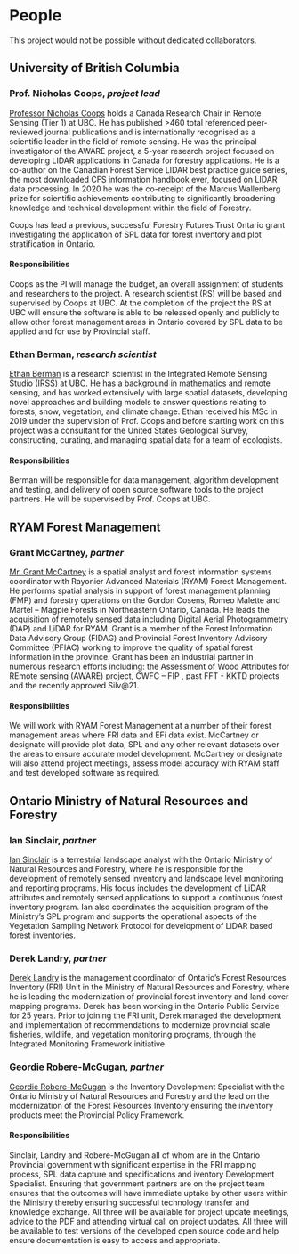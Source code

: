 # People {-#people}

This project would not be possible without dedicated collaborators.

## University of British Columbia {-#ubc}

### Prof. Nicholas Coops, *project lead* {-#ncc}

[Professor Nicholas Coops](https://forestry.ubc.ca/faculty-profile/nicholas-coops/) holds a Canada Research Chair in Remote Sensing (Tier 1) at UBC. He has published >460 total referenced peer-reviewed journal publications and is internationally recognised as a scientific leader in the field of remote sensing. He was the principal investigator of the AWARE project, a 5-year research project focused on developing LIDAR applications in Canada for forestry applications. He is a co-author on the Canadian Forest Service LIDAR best practice guide series, the most downloaded CFS information handbook ever, focused on LIDAR data processing. In 2020 he was the co-receipt of the Marcus Wallenberg prize for scientific achievements contributing to significantly broadening knowledge and technical development within the field of Forestry.

Coops has lead a previous, successful Forestry Futures Trust Ontario grant investigating the application of SPL data for forest inventory and plot stratification in Ontario. 

#### Responsibilities {-#responsibilities-ncc}

Coops as the PI will manage the budget, an overall assignment of students and researchers to the project. A research scientist (RS) will be based and supervised by Coops at UBC. At the completion of the project the RS at UBC will ensure the software is able to be released openly and publicly to allow other forest management areas in Ontario covered by SPL data to be applied and for use by Provincial staff.

### Ethan Berman, *research scientist* {-#eb}

[Ethan Berman](linkedin.com/in/ethan-berman) is a research scientist in the Integrated Remote Sensing Studio (IRSS) at UBC. He has a background in mathematics and remote sensing, and has worked extensively with large spatial datasets, developing novel approaches and building models to answer questions relating to forests, snow, vegetation, and climate change. Ethan received his MSc in 2019 under the supervision of Prof. Coops and before starting work on this project was a consultant for the United States Geological Survey, constructing, curating, and managing spatial data for a team of ecologists. 

#### Responsibilities {-#responsibilities-eb}

Berman will be responsible for data management, algorithm development and testing, and delivery of open source software tools to the project partners. He will be supervised by Prof. Coops at UBC.

## RYAM Forest Management {-#ryam}

### Grant McCartney, *partner* {-#gm}

[Mr. Grant McCartney](https://ca.linkedin.com/in/grantmccartneygis) is a spatial analyst and forest information systems coordinator with Rayonier Advanced Materials (RYAM) Forest Management. He performs spatial analysis in support of forest management planning (FMP) and forestry operations on the Gordon Cosens, Romeo Malette and Martel – Magpie Forests in Northeastern Ontario, Canada. He leads the acquisition of remotely sensed data including Digital Aerial Photogrammetry (DAP) and LiDAR for RYAM. Grant is a member of the Forest Information Data Advisory Group (FIDAG) and Provincial Forest Inventory Advisory Committee (PFIAC) working to improve the quality of spatial forest information in the province. Grant has been an industrial partner in numerous research efforts including: the Assessment of Wood Attributes for REmote sensing (AWARE) project, CWFC – FIP , past FFT - KKTD projects and the recently approved Silv@21.

#### Responsibilities {-#responsibilities-gm}

We will work with RYAM Forest Management at a number of their forest management areas where FRI data and EFi data exist. McCartney or designate will provide plot data, SPL and any other relevant datasets over the areas to ensure accurate model development. McCartney or designate will also attend project meetings, assess model accuracy with RYAM staff and test developed software as required. 

## Ontario Ministry of Natural Resources and Forestry {-#ministry}

### Ian Sinclair, *partner* {-#is}

[Ian Sinclair](linkedin.com/in/ian-sinclair-984929a4) is a terrestrial landscape analyst with the Ontario Ministry of Natural Resources and Forestry, where he is responsible for the development of remotely sensed inventory and landscape level monitoring and reporting programs. His focus includes the development of LiDAR attributes and remotely sensed applications to support a continuous forest inventory program. Ian also coordinates the acquisition program of the Ministry’s SPL program and supports the operational aspects of the Vegetation Sampling Network Protocol for development of LiDAR based forest inventories.

### Derek Landry, *partner* {-#dl}

[Derek Landry](linkedin.com/in/derek-landry-4a860b212) is the management coordinator of Ontario’s Forest Resources Inventory (FRI) Unit in the Ministry of Natural Resources and Forestry, where he is leading the modernization of provincial forest inventory and land cover mapping programs. Derek has been working in the Ontario Public Service for 25 years. Prior to joining the FRI unit, Derek managed the development and implementation of recommendations to modernize provincial scale fisheries, wildlife, and vegetation monitoring programs, through the Integrated Monitoring Framework initiative.

### Geordie Robere-McGugan, *partner* {-#grm}

[Geordie Robere-McGugan](linkedin.com/in/geordie-robere-mcgugan-b5b6aa3) is the Inventory Development Specialist with the Ontario Ministry of Natural Resources and Forestry and the lead on the modernization of the Forest Resources Inventory ensuring the inventory products meet the Provincial Policy Framework. 

#### Responsibilities {-#responsibilities-ministry}

Sinclair, Landry and Robere-McGugan all of whom are in the Ontario Provincial government with significant expertise in the FRI mapping process, SPL data capture and specifications and iventory Development Specialist. Ensuring that government partners are on the project team ensures that the outcomes will have immediate uptake by other users within the Ministry thereby ensuring successful technology transfer and knowledge exchange. All three will be available for project update meetings, advice to the PDF and attending virtual call on project updates. All three will be available to test versions of the developed open source code and help ensure documentation is easy to access and appropriate. 